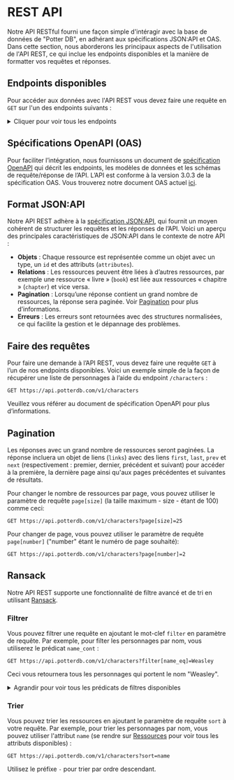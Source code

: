 # REST API

Notre API RESTful fourni une façon simple d'intéragir avec la base de données de "Potter DB", en adhérant aux spécifications JSON:API et OAS. Dans cette section, nous aborderons les principaux aspects de l'utilisation de l'API REST, ce qui inclue les endpoints disponibles et la manière de formatter vos requêtes et réponses.

## Endpoints disponibles

Pour accéder aux données avec l'API REST vous devez faire une requête en `GET` sur l'un des endpoints suivants :

<details>
<summary>Cliquer pour voir tous les endpoints</summary>

**Livres**
- `/v1/books`: Accéder à la liste des livres.
- `/v1/books/{id}`: Accéder à un livre spécifique via son ID.
- `/v1/books/{id_du_livre}/chapters`: Accéder à la liste des chapitres d'un livre en particulier.
- `/v1/books/{id_du_livre}/chapters/{id}`: Accéder à un chapitre spécifique d'un livre particulier, via l'ID du chapitre.

**Personnages**
- `/v1/characters`: Accéder à la liste des personnages.
- `/v1/characters/{id}`: Accéder à un personnage en particulier via son ID.

**Films**
- `/v1/movies`: Accéder à la liste des films.
- `/v1/movies/{id}`: Accéder à un film en particulier via son ID.

**Potions**
- `/v1/potions`: Accéder à la liste des potions.
- `/v1/potions/{id}`: Accéder à une potion en particulier via son ID.

**Sorts**
- `/v1/spells`: Accéder à la liste des sorts.
- `/v1/spells/{id}`: Accéder à un sort en particulier via son ID.

Les IDs doivent être fournies au format UUID ou en slug

</details>

## Spécifications OpenAPI (OAS)

Pour faciliter l’intégration, nous fournissons un document de [spécification OpenAPI](https://openapis.org) qui décrit les endpoints, les modèles de données et les schémas de requête/réponse de l’API.
L’API est conforme à la version 3.0.3 de la spécification OAS.
Vous trouverez notre document OAS actuel [ici](https://api.potterdb.com/v1/openapi.json).

## Format JSON:API

Notre API REST adhère à la [spécification JSON:API](https://jsonapi.org/), qui fournit un moyen cohérent de structurer les requêtes et les réponses de l’API. Voici un aperçu des principales caractéristiques de JSON:API dans le contexte de notre API :

- **Objets** : Chaque ressource est représentée comme un objet avec un type, un `id` et des attributs (`attributes`).
- **Relations** : Les ressources peuvent être liées à d’autres ressources, par exemple une ressource « livre » (`book`) est liée aux ressources « chapitre » (`chapter`) et vice versa.
- **Pagination** : Lorsqu’une réponse contient un grand nombre de ressources, la réponse sera paginée. Voir [Pagination](#pagination) pour plus d’informations.
- **Erreurs** : Les erreurs sont retournées avec des structures normalisées, ce qui facilite la gestion et le dépannage des problèmes.

## Faire des requêtes

Pour faire une demande à l’API REST, vous devez faire une requête `GET` à l’un de nos endpoints disponibles.
Voici un exemple simple de la façon de récupérer une liste de personnages à l’aide du endpoint `/characters` :

```http
GET https://api.potterdb.com/v1/characters
```

Veuillez vous référer au document de spécification OpenAPI pour plus d’informations.

## Pagination

Les réponses avec un grand nombre de ressources seront paginées. La réponse incluera un objet de liens (`links`) avec des liens `first`, `last`, `prev` et `next` (respectivement : premier, dernier, précédent et suivant) pour accéder à la première, la dernière page ainsi qu'aux pages précédentes et suivantes de résultats.

Pour changer le nombre de ressources par page, vous pouvez utiliser le paramètre de requête `page[size]` (la taille maximum - size - étant de 100) comme ceci:

```http
GET https://api.potterdb.com/v1/characters?page[size]=25
```

Pour changer de page, vous pouvez utiliser le paramètre de requête `page[number]` ("number" étant le numéro de page souhaité):

```http
GET https://api.potterdb.com/v1/characters?page[number]=2
```

## Ransack

Notre API REST supporte une fonctionnalité de filtre avancé et de tri en utilisant [Ransack](https://activerecord-hackery.github.io/ransack/).

### Filtrer

Vous pouvez filtrer une requête en ajoutant le mot-clef `filter` en paramètre de requête. Par exemple, pour filter les personnages par nom, vous utiliserez le prédicat `name_cont` :

```http
GET https://api.potterdb.com/v1/characters?filter[name_eq]=Weasley
```

Ceci vous retournera tous les personnages qui portent le nom "Weasley".

<details>
  <summary>Agrandir pour voir tous les prédicats de filtres disponibles</summary>
  - `eq`: égal - `eq_any`: égal à n'importe lequel des choix - `eq_all`: égal à tous les choix
  - `not_eq`: n'est pas égal à - `not_eq_any`: n'est égal à n'importe lequel des choix - `not_eq_all`: n'est égal à aucun des choix 
  - `matches`: correspond - `matches_any`: correspond à n'importe lequel des choix - `matches_all`: correspond à tous les choix 
  - `does_not_match`: ne correspond pas - `does_not_match_any`: ne correspond pas à n'importe lequel des choix - `does_not_match_all`: ne correspond à aucun des choix
  - `lt`: est plus petit que - `lt_any`: est plus petit que n'importe lequel des choix - `lt_all`: est plus petit que tous les choix
  - `lteq`: est plus petit ou égal à - `lteq_any`: est plus petit ou égal à n'importe  lequel des choix - `lteq_all`: est plus petit ou égal à tous les choix
  - `gt`: est plus grand que - `gt_any`: est plus grand que n'importe lequel des choix - `gt_all`: est plus grand que tous les choix
  - `gteq`: est plus grand ou égal à - `gteq_any`: est plus grand ou égal à n'importe lequel des choix - `gteq_all`: est plus grand ou égal à tous les choix
  - `in`: dans - `in_any`: dans n'importe lequel des choix - `in_all`: dans tous les choix
  - `not_in`: n'est pas dans - `not_in_any`: n'est pas dans n'importe lequel des choix - `not_in_all`: n'est dans aucun des choix
  - `cont`: contient - `cont_any`: contient n'importe lequel des choix - `cont_all`: contient tous les choix
  - `not_cont`: ne contient pas - `not_cont_any`: ne contient pas n'importe lequel des choix - `not_cont_all`: ne contient aucun des choix
  - `start`: débute par -`start_any`: débute par n'importe lequel des choix - `start_all`: débute par tous les choix
  - `not_start`: ne débute pas par - `not_start_any`: ne débute pas par n'importe lequel des choix - `not_start_all`: ne débute par aucun des choix
  - `end`: termine par - `end_any`: termine par n'importe lequel des choix - `end_all`: termine par tous les choix
  - `not_end`: ne termine pas par - `not_end_any`: ne termine pas par n'importe lequel des choix - `not_end_all`: ne termine par aucun des choix
  - `'true'`: est vrai - `'false'`: est faux - `present`: est présent - `blank`: est vide - `'null'`: est nul - `not_null`: n'est pas nul
</details>

### Trier

Vous pouvez trier les ressources en ajoutant le paramètre de requête `sort` à votre requête. Par exemple, pour trier les personnages par nom, vous pouvez utiliser l'attribut `name` (se rendre sur [Ressources](/resources) pour voir tous les attributs disponibles) :

```http
GET https://api.potterdb.com/v1/characters?sort=name
```

Utilisez le préfixe `-` pour trier par ordre descendant.
